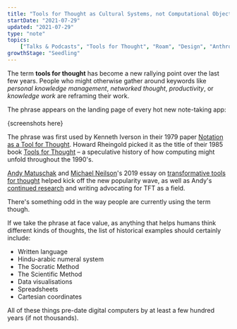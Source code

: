 ```yaml
---
title: "Tools for Thought as Cultural Systems, not Computational Objects"
startDate: "2021-07-29"
updated: "2021-07-29"
type: "note"
topics:
    ["Talks & Podcasts", "Tools for Thought", "Roam", "Design", "Anthropology"]
growthStage: "Seedling"
---
```


<IntroParagraph>

The term **tools for thought** has become a new rallying point over the last few years. People who might otherwise gather around keywords like _personal knowledge management_, _networked thought_, _productivity_, or _knowledge work_ are reframing their work.

</IntroParagraph>

The phrase appears on the landing page of every hot new note-taking app:

{screenshots here}

The phrase was first used by Kenneth Iverson in their 1979 paper [Notation as a Tool for Thought](https://www.eecg.utoronto.ca/~jzhu/csc326/readings/iverson.pdf). Howard Rheingold picked it as the title of their 1985 book [Tools for Thought](https://mitpress.mit.edu/books/tools-thought) – a speculative history of how computing might unfold throughout the 1990's.

[Andy Matuschak](https://andymatuschak.org/) and [Michael Neilson](https://michaelnielsen.org/)'s 2019 essay on [transformative tools for thought](https://numinous.productions/ttft/) helped kick off the new popularity wave, as well as Andy's [continued research](https://www.patreon.com/quantumcountry) and writing advocating for TFT as a field.

There's something odd in the way people are currently using the term though.

If we take the phrase at face value, as anything that helps humans think different kinds of thoughts, the list of historical examples should certainly include:

-   Written language
-   Hindu-arabic numeral system
-   The Socratic Method
-   The Scientific Method
-   Data visualisations
-   Spreadsheets
-   Cartesian coordinates

All of these things pre-date digital computers by at least a few hundred years (if not thousands).

<ComingSoon />
